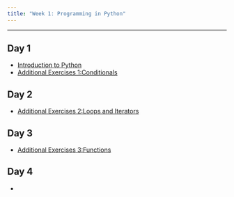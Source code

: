 ```yaml
---
title: "Week 1: Programming in Python"
---
```


---

## Day 1

* [Introduction to Python](https://github.com/jlgrons/CELEHS-DSinA/blob/main/Week_1_Materials/python_intro.ipynb)
* [Additional Exercises 1:Conditionals](https://github.com/jlgrons/CELEHS-DSinA/blob/main/Week_1_Materials/additional_exercises_1_conditionals.ipynb)

## Day 2

* [Additional Exercises 2:Loops and Iterators](https://github.com/jlgrons/CELEHS-DSinA/blob/main/Week_1_Materials/additional_exercises_2_loops_and_iterators.ipynb)

## Day 3

* [Additional Exercises 3:Functions](https://github.com/jlgrons/CELEHS-DSinA/blob/main/Week_1_Materials/additional_exercises_3_functions.ipynb)

## Day 4

* 
